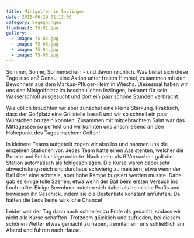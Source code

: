 ```yaml
---
title: Minigolfen in Inzlingen
date: 2015-06-29 01:13:00
category: begegnungen
thumbnail: 75-01.jpg
gallery:
  - image: 75-02.jpg
  - image: 75-03.jpg
  - image: 75-04.jpg
  - image: 75-05.jpg
---
```


Sommer, Sonne, Sonnenschein - und davon reichlich. Was bietet sich diese Tage also an? Genau, eine Aktion unter freiem Himmel, zusammen mit den Bewohnern aus dem Markus-Pflüger-Heim in Wiechs. Diesesmal haben wir uns den Minigolfplatz im beschaulichen Inzlingen, bekannt für sein Wasserschloß ausgesucht und dort ein paar schöne Stunden verbracht.

Wie üblich brauchten wir aber zunächst eine kleine Stärkung. Praktisch, dass der Golfplatz eine Grillstelle besaß und wir so schnell ein paar Würstchen brutzeln konnten. Zusammen mit mitgebrachtem Salat war das Mittagessen so perfekt und wir konnten uns anschließend an den Höhepunkt des Tages machen: Golfen!

In kleinere Teams aufgeteilt zogen wir also los und nahmen uns die einzelnen Stationen vor. Jedes Team hatte einen Assistenten, welcher die Punkte und Fehlschläge notierte. Nach mehr als 6 Versuchen galt die Station automatisch als fehlgeschlagen. Die Kurse waren dabei sehr abwechslungsreich und durchaus schwierig zu meistern, etwa wenn der Ball über eine schmale, aber hohe Rampe bugsiert werden musste. Dabei gab es einige tolle Szenen, etwa wenn der Ball beim ersten Versuch ins Loch rollte. Einige Bewohner outeten sich dabei als heimliche Profis und bewiesen ihr Geschick, indem sie die Bestenliste konstant anführten. Da hatten die Leos keine wirkliche Chance!

Leider war der Tag dann auch schneller zu Ende als gedacht, sodass wir nicht alle Kurse schafften. Trotzdem glücklich und zufrieden, bei diesem schönen Wetter etwas gemacht zu haben, trennten wir uns schließlich am Abend und fuhren nach Hause.

